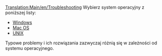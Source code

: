 [[Translation:Main/en/Troubleshooting]]{{en/-}}<!--{{en/Table of contents}}-->{{pl/Spis treści}}
Wybierz system operacyjny z poniższej listy:

* [[Main/en/Troubleshooting/Windows|Windows]]
* [[Main/en/Problem/Mac|Mac OS]]
* [[Main/en/Problem/Unix|UNIX]]

Typowe problemy i ich rozwiązania zazwyczaj różnią się w zależności od systemu operacyjnego.